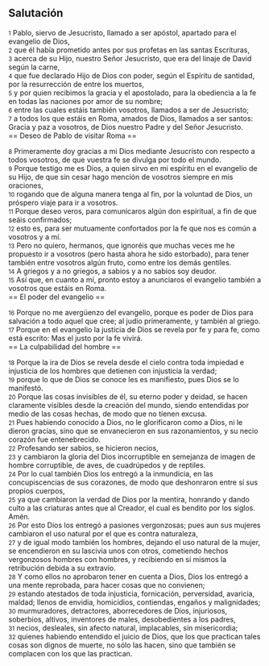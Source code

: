 == Salutación ==

{{anchor|1}} <small>1</small> Pablo, siervo de Jesucristo, llamado a ser apóstol, apartado para el evangelio de Dios,<br>
{{anchor|2}} <small>2</small> que él había prometido antes por sus profetas en las santas Escrituras,<br>
{{anchor|3}} <small>3</small> acerca de su Hijo, nuestro Señor Jesucristo, que era del linaje de David según la carne,<br>
{{anchor|4}} <small>4</small> que fue declarado Hijo de Dios con poder, según el Espíritu de santidad, por la resurrección de entre los muertos,<br>
{{anchor|5}} <small>5</small> y por quien recibimos la gracia y el apostolado, para la obediencia a la fe en todas las naciones por amor de su nombre;<br>
{{anchor|6}} <small>6</small> entre las cuales estáis también vosotros, llamados a ser de Jesucristo;<br>
{{anchor|7}} <small>7</small> a todos los que estáis en Roma, amados de Dios, llamados a ser santos: Gracia y paz a vosotros, de Dios nuestro Padre y del Señor Jesucristo.<br>
== Deseo de Pablo de visitar Roma ==

{{anchor|8}} <small>8</small> Primeramente doy gracias a mi Dios mediante Jesucristo con respecto a todos vosotros, de que vuestra fe se divulga por todo el mundo.<br>
{{anchor|9}} <small>9</small> Porque testigo me es Dios, a quien sirvo en mi espíritu en el evangelio de su Hijo, de que sin cesar hago mención de vosotros siempre en mis oraciones,<br>
{{anchor|10}} <small>10</small> rogando que de alguna manera tenga al fin, por la voluntad de Dios, un próspero viaje para ir a vosotros.<br>
{{anchor|11}} <small>11</small> Porque deseo veros, para comunicaros algún don espiritual, a fin de que seáis confirmados;<br>
{{anchor|12}} <small>12</small> esto es, para ser mutuamente confortados por la fe que nos es común a vosotros y a mí.<br>
{{anchor|13}} <small>13</small> Pero no quiero, hermanos, que ignoréis que muchas veces me he propuesto ir a vosotros (pero hasta ahora he sido estorbado), para tener también entre vosotros algún fruto, como entre los demás gentiles.<br>
{{anchor|14}} <small>14</small> A griegos y a no griegos, a sabios y a no sabios soy deudor.<br>
{{anchor|15}} <small>15</small> Así que, en cuanto a mí, pronto estoy a anunciaros el evangelio también a vosotros que estáis en Roma.<br>
== El poder del evangelio ==

{{anchor|16}} <small>16</small> Porque no me avergüenzo del evangelio, porque es poder de Dios para salvación a todo aquel que cree; al judío primeramente, y también al griego.<br>
{{anchor|17}} <small>17</small> Porque en el evangelio la justicia de Dios se revela por fe y para fe, como está escrito: Mas el justo por la fe vivirá.<br>
== La culpabilidad del hombre ==

{{anchor|18}} <small>18</small> Porque la ira de Dios se revela desde el cielo contra toda impiedad e injusticia de los hombres que detienen con injusticia la verdad;<br>
{{anchor|19}} <small>19</small> porque lo que de Dios se conoce les es manifiesto, pues Dios se lo manifestó.<br>
{{anchor|20}} <small>20</small> Porque las cosas invisibles de él, su eterno poder y deidad, se hacen claramente visibles desde la creación del mundo, siendo entendidas por medio de las cosas hechas, de modo que no tienen excusa.<br>
{{anchor|21}} <small>21</small> Pues habiendo conocido a Dios, no le glorificaron como a Dios, ni le dieron gracias, sino que se envanecieron en sus razonamientos, y su necio corazón fue entenebrecido.<br>
{{anchor|22}} <small>22</small> Profesando ser sabios, se hicieron necios,<br>
{{anchor|23}} <small>23</small> y cambiaron la gloria del Dios incorruptible en semejanza de imagen de hombre corruptible, de aves, de cuadrúpedos y de reptiles.<br>
{{anchor|24}} <small>24</small> Por lo cual también Dios los entregó a la inmundicia, en las concupiscencias de sus corazones, de modo que deshonraron entre sí sus propios cuerpos,<br>
{{anchor|25}} <small>25</small> ya que cambiaron la verdad de Dios por la mentira, honrando y dando culto a las criaturas antes que al Creador, el cual es bendito por los siglos. Amén.<br>
{{anchor|26}} <small>26</small> Por esto Dios los entregó a pasiones vergonzosas; pues aun sus mujeres cambiaron el uso natural por el que es contra naturaleza,<br>
{{anchor|27}} <small>27</small> y de igual modo también los hombres, dejando el uso natural de la mujer, se encendieron en su lascivia unos con otros, cometiendo hechos vergonzosos hombres con hombres, y recibiendo en sí mismos la retribución debida a su extravío.<br>
{{anchor|28}} <small>28</small> Y como ellos no aprobaron tener en cuenta a Dios, Dios los entregó a una mente reprobada, para hacer cosas que no convienen;<br>
{{anchor|29}} <small>29</small> estando atestados de toda injusticia, fornicación, perversidad, avaricia, maldad; llenos de envidia, homicidios, contiendas, engaños y malignidades;<br>
{{anchor|30}} <small>30</small> murmuradores, detractores, aborrecedores de Dios, injuriosos, soberbios, altivos, inventores de males, desobedientes a los padres,<br>
{{anchor|31}} <small>31</small> necios, desleales, sin afecto natural, implacables, sin misericordia;<br>
{{anchor|32}} <small>32</small> quienes habiendo entendido el juicio de Dios, que los que practican tales cosas son dignos de muerte, no sólo las hacen, sino que también se complacen con los que las practican.<br>
